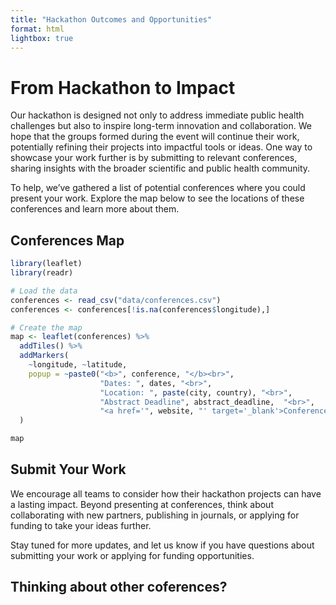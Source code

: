 ```yaml
---
title: "Hackathon Outcomes and Opportunities"
format: html
lightbox: true
---
```


# From Hackathon to Impact

Our hackathon is designed not only to address immediate public health challenges but also to inspire long-term innovation and collaboration. We hope that the groups formed during the event will continue their work, potentially refining their projects into impactful tools or ideas. One way to showcase your work further is by submitting to relevant conferences, sharing insights with the broader scientific and public health community.

To help, we’ve gathered a list of potential conferences where you could present your work. Explore the map below to see the locations of these conferences and learn more about them.

## Conferences Map

```r
library(leaflet)
library(readr)

# Load the data
conferences <- read_csv("data/conferences.csv")
conferences <- conferences[!is.na(conferences$longitude),]

# Create the map
map <- leaflet(conferences) %>%
  addTiles() %>%
  addMarkers(
    ~longitude, ~latitude, 
    popup = ~paste0("<b>", conference, "</b><br>",
                    "Dates: ", dates, "<br>",
                    "Location: ", paste(city, country), "<br>",
                    "Abstract Deadline", abstract_deadline,  "<br>",
                    "<a href='", website, "' target='_blank'>Conference Website</a>")
  )

map

```

## Submit Your Work

We encourage all teams to consider how their hackathon projects can have a lasting impact. Beyond presenting at conferences, think about collaborating with new partners, publishing in journals, or applying for funding to take your ideas further.

Stay tuned for more updates, and let us know if you have questions about submitting your work or applying for funding opportunities.

## Thinking about other coferences?

